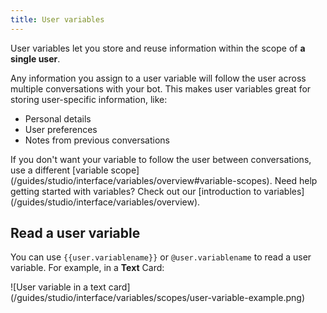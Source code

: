 ```yaml
---
title: User variables
---
```


User variables let you store and reuse information within the scope of **a single user**.

Any information you assign to a user variable will follow the user across multiple conversations with your bot. This makes user variables great for storing user-specific information, like:

- Personal details
- User preferences
- Notes from previous conversations

<Note>
    If you don't want your variable to follow the user between conversations, use a different [variable scope](/guides/studio/interface/variables/overview#variable-scopes).
</Note>

<Tip>
    Need help getting started with variables? Check out our [introduction to variables](/guides/studio/interface/variables/overview).
</Tip>

## Read a user variable

You can use `{{user.variablename}}` or `@user.variablename` to read a user variable. For example, in a **Text** Card:

<Frame>
![User variable in a text card](/guides/studio/interface/variables/scopes/user-variable-example.png)
</Frame>